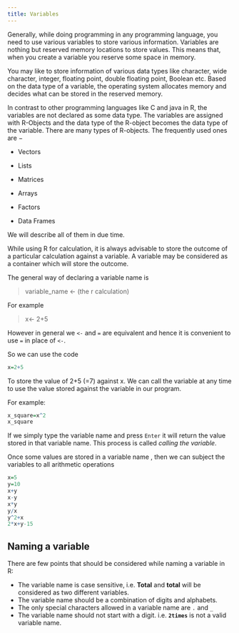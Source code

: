 ```yaml
---
title: Variables
---
```


Generally, while doing programming in any programming language, you need to use various variables to store various information. Variables are nothing but reserved memory locations to store values. This means that, when you create a variable you reserve some space in memory.

You may like to store information of various data types like character, wide character, integer, floating point, double floating point, Boolean etc. Based on the data type of a variable, the operating system allocates memory and decides what can be stored in the reserved memory.

In contrast to other programming languages like C and java in R, the variables are not declared as some data type. The variables are assigned with R-Objects and the data type of the R-object becomes the data type of the variable. There are many types of R-objects. The frequently used ones are −

* Vectors

* Lists

* Matrices

* Arrays

* Factors

* Data Frames

We will describe all of them in due time.

While using R for calculation, it is always advisable to store the outcome of a particular calculation against a variable. A variable may be considered as a container which will store the outcome.

The general way of declaring a variable name is 

> variable_name <- (the r calculation)  

For example 

>x<- 2+5

However in general we `<-` and `=` are equivalent and hence it is convenient to use `=` in place of `<-`.

So we can use the code
```r
x=2+5
```
To store the value of 2+5 (=7) against x. We can call the variable at any time to use the value stored against the variable in our  program.

For example:


```r
x_square=x^2
x_square
```

If we simply type the variable name and press `Enter` it will return the value stored in that variable name. This process is called *calling the variable*.


Once some values are stored in a variable name , then we can subject the variables to all arithmetic operations

```r
x=5
y=10
x+y
x-y
x*y
y/x
y^2+x
2*x+y-15

```

## Naming a variable

There are few points that should be considered while naming a variable in R: 

* The variable name is case sensitive, i.e. **Total** and **total** will be considered as two different variables.  
* The variable name should be a combination of digits and alphabets.
* The only special characters allowed in a variable name are `.` and `_`
* The variable name should not start with a digit. i.e. **`2times`** is not a valid variable name.
